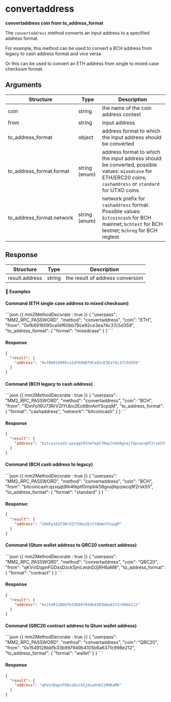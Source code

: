

# convertaddress

**convertaddress coin from to_address_format**

The `convertaddress` method converts an input address to a specified address format.

For example, this method can be used to convert a BCH address from legacy to cash address format and vice versa.

Or this can be used to convert an ETH address from single to mixed case checksum format.

## Arguments

| Structure                 | Type          | Description                                                                                                                                                 |
| ------------------------- | ------------- | ----------------------------------------------------------------------------------------------------------------------------------------------------------- |
| coin                      | string        | the name of the coin address context                                                                                                                        |
| from                      | string        | input address                                                                                                                                               |
| to_address_format         | object        | address format to which the input address should be converted                                                                                               |
| to_address_format.format  | string (enum) | address format to which the input address should be converted, possible values: `mixedcase` for ETH/ERC20 coins; `cashaddress` or `standard` for UTXO coins |
| to_address_format.network | string (enum) | network prefix for `cashaddress` format. Possible values: `bitcoincash` for BCH mainnet; `bchtest` for BCH testnet; `bchreg` for BCH regtest                |

## Response

| Structure      | Type   | Description                      |
| -------------- | ------ | -------------------------------- |
| result.address | string | the result of address conversion |

<CollapsibleSection expandedText='Hide Response' collapsedText='Show Response'>

#### 📌 Examples

#### Command (ETH single case address to mixed checksum)

<CodeGroup title="" tag="POST" label="convertaddress">
```json {{ mm2MethodDecorate : true }}
{
  "userpass": "MM2_RPC_PASSWORD",
  "method": "convertaddress",
  "coin": "ETH",
  "from": "0xfb6916095ca1df60bb79ce92ce3ea74c37c5d359",
  "to_address_format": {
    "format": "mixedcase"
  }
}
```
</CodeGroup>


#### Response

```json
{
  "result": {
    "address": "0xfB6916095ca1df60bB79Ce92cE3Ea74c37c5d359"
  }
}
```

#### Command (BCH legacy to cash address)

<CodeGroup title="" tag="POST" label="convertaddress">
```json {{ mm2MethodDecorate : true }}
{
  "userpass": "MM2_RPC_PASSWORD",
  "method": "convertaddress",
  "coin": "BCH",
  "from": "1DmFp16U73RrVZtYUbo2Ectt8mAnYScpqM",
  "to_address_format": {
    "format": "cashaddress",
    "network": "bitcoincash"
  }
}
```
</CodeGroup>


#### Response

```json
{
  "result": {
    "address": "bitcoincash:qzxqqt9lh4feptf0mplnk58gnajfepzwcq9f2rxk55"
  }
}
```

#### Command (BCH cash address to legacy)

<CodeGroup title="" tag="POST" label="convertaddress">
```json {{ mm2MethodDecorate : true }}
{
  "userpass": "MM2_RPC_PASSWORD",
  "method": "convertaddress",
  "coin": "BCH",
  "from": "bitcoincash:qzxqqt9lh4feptf0mplnk58gnajfepzwcq9f2rxk55",
  "to_address_format": {
    "format": "standard"
  }
}
```
</CodeGroup>


#### Response:

```json
{
  "result": {
    "address": "1DmFp16U73RrVZtYUbo2Ectt8mAnYScpqM"
  }
}
```

#### Command (Qtum wallet address to QRC20 contract address)

<CodeGroup title="" tag="POST" label="convertaddress">
```json {{ mm2MethodDecorate : true }}
{
  "userpass": "MM2_RPC_PASSWORD",
  "method": "convertaddress",
  "coin": "QRC20",
  "from": "qKVvtDqpnFGDxsDzck5jmLwdnD2jRH6aM8",
  "to_address_format": {
    "format": "contract"
  }
}
```
</CodeGroup>


#### Response

```json
{
  "result": {
    "address": "0x1549128bbfb33b997949b4105b6a6371c998e212"
  }
}
```

#### Command (QRC20 contract address to Qtum wallet address)

<CodeGroup title="" tag="POST" label="convertaddress">
```json {{ mm2MethodDecorate : true }}
{
  "userpass": "MM2_RPC_PASSWORD",
  "method": "convertaddress",
  "coin": "QRC20",
  "from": "0x1549128bbfb33b997949b4105b6a6371c998e212",
  "to_address_format": {
    "format": "wallet"
  }
}
```
</CodeGroup>


#### Response

```json
{
  "result": {
    "address": "qKVvtDqpnFGDxsDzck5jmLwdnD2jRH6aM8"
  }
}
```

</CollapsibleSection>
